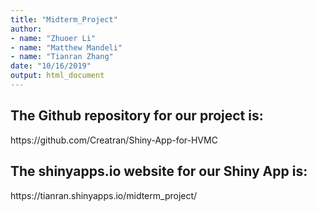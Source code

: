 ```yaml
---
title: "Midterm_Project"
author: 
- name: "Zhuoer Li" 
- name: "Matthew Mandeli"
- name: "Tianran Zhang"
date: "10/16/2019"
output: html_document
---
```


## The Github repository for our project is:
https://github.com/Creatran/Shiny-App-for-HVMC 

## The shinyapps.io website for our Shiny App is:
https://tianran.shinyapps.io/midterm_project/